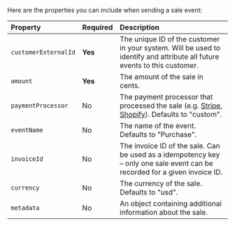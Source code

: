 Here are the properties you can include when sending a sale event:

| Property             | Required | Description                                                                                                                                            |
| :------------------- | :------- | :----------------------------------------------------------------------------------------------------------------------------------------------------- |
| `customerExternalId` | **Yes**  | The unique ID of the customer in your system. Will be used to identify and attribute all future events to this customer.                               |
| `amount`             | **Yes**  | The amount of the sale in cents.                                                                                                                       |
| `paymentProcessor`   | No       | The payment processor that processed the sale (e.g. [Stripe](/conversions/sales/stripe), [Shopify](/conversions/sales/shopify)). Defaults to "custom". |
| `eventName`          | No       | The name of the event. Defaults to "Purchase".                                                                                                         |
| `invoiceId`          | No       | The invoice ID of the sale. Can be used as a idempotency key – only one sale event can be recorded for a given invoice ID.                             |
| `currency`           | No       | The currency of the sale. Defaults to "usd".                                                                                                           |
| `metadata`           | No       | An object containing additional information about the sale.                                                                                            |
